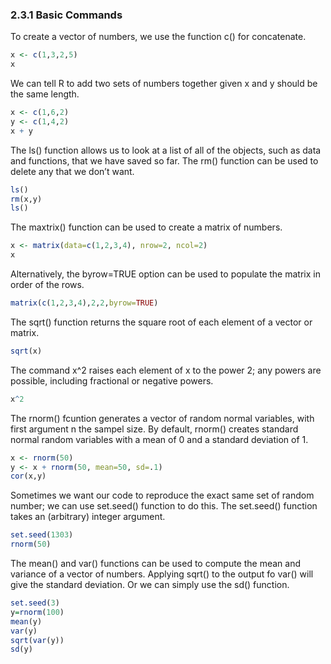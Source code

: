 ### 2.3.1 Basic Commands

To create a vector of numbers, we use the function c() for concatenate.

```r
x <- c(1,3,2,5)
x
```

We can tell R to add two sets of numbers together given x and y should be the same length.

```r
x <- c(1,6,2)
y <- c(1,4,2)
x + y
```

The ls() function allows us to look at a list of all of the objects, such as data and functions, that we have saved so far. The rm() function can be used to delete any that we don't want.

```r
ls()
rm(x,y)
ls()
```

The maxtrix() function can be used to create a matrix of numbers.

```r
x <- matrix(data=c(1,2,3,4), nrow=2, ncol=2)
x
```

Alternatively, the byrow=TRUE option can be used to populate the matrix in order of the rows.

```r
matrix(c(1,2,3,4),2,2,byrow=TRUE)
```

The sqrt() function returns the square root of each element of a vector or matrix.

```r
sqrt(x)
```

The command x^2 raises each element of x to the power 2; any powers are possible, including fractional or negative powers.

```r
x^2
```

The rnorm() fcuntion generates a vector of random normal variables, with first argument n the sampel size. By default, rnorm() creates standard normal random variables with a mean of 0 and a standard deviation of 1.

```r
x <- rnorm(50)
y <- x + rnorm(50, mean=50, sd=.1)
cor(x,y)
```

Sometimes we want our code to reproduce the exact same set of random number; we can use set.seed() function to do this. The set.seed() function takes an (arbitrary) integer argument.

```r
set.seed(1303)
rnorm(50)
```

The mean() and var() functions can be used to compute the mean and variance of a vector of numbers. Applying sqrt() to the output fo var() will give the standard deviation. Or we can simply use the sd() function.

```r
set.seed(3)
y=rnorm(100)
mean(y)
var(y)
sqrt(var(y))
sd(y)
```


